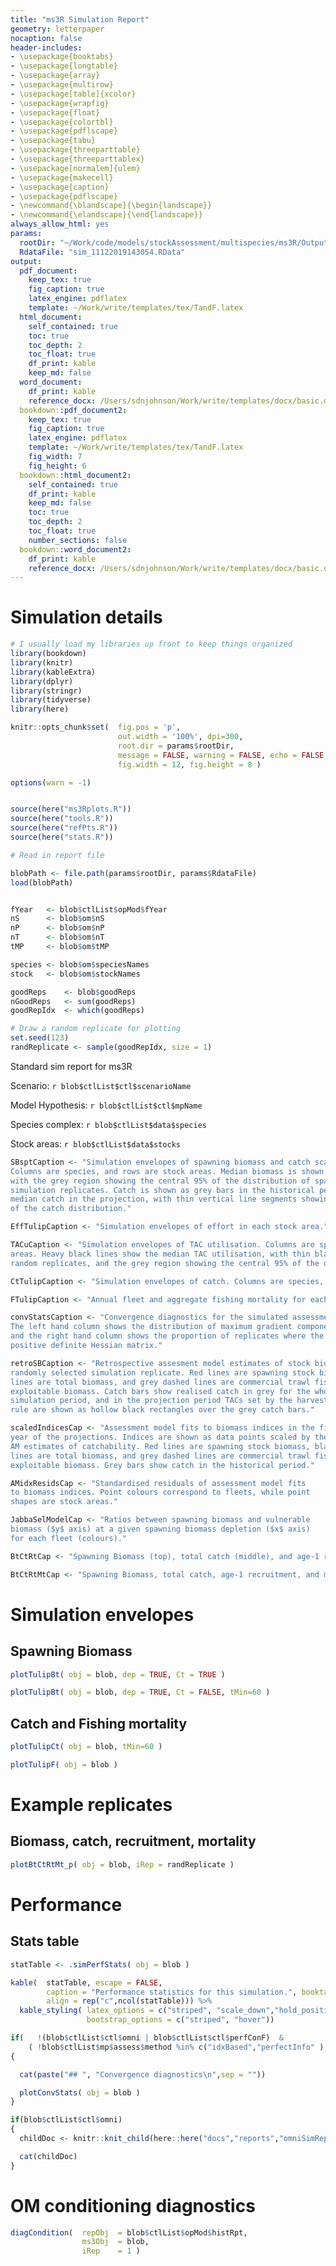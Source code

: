 ```yaml
---  
title: "ms3R Simulation Report"
geometry: letterpaper
nocaption: false
header-includes:
- \usepackage{booktabs}
- \usepackage{longtable}
- \usepackage{array}
- \usepackage{multirow}
- \usepackage[table]{xcolor}
- \usepackage{wrapfig}
- \usepackage{float}
- \usepackage{colortbl}
- \usepackage{pdflscape}
- \usepackage{tabu}
- \usepackage{threeparttable}
- \usepackage{threeparttablex}
- \usepackage[normalem]{ulem}
- \usepackage{makecell}
- \usepackage{caption}
- \usepackage{pdflscape}
- \newcommand{\blandscape}{\begin{landscape}}
- \newcommand{\elandscape}{\end{landscape}}
always_allow_html: yes
params:
  rootDir: "~/Work/code/models/stockAssessment/multispecies/ms3R/Outputs/sim_11122019143054/"
  RdataFile: "sim_11122019143054.RData"
output: 
  pdf_document:
    keep_tex: true
    fig_caption: true
    latex_engine: pdflatex
    template: ~/Work/write/templates/tex/TandF.latex
  html_document:
    self_contained: true
    toc: true
    toc_depth: 2
    toc_float: true
    df_print: kable
    keep_md: false
  word_document:
    df_print: kable
    reference_docx: /Users/sdnjohnson/Work/write/templates/docx/basic.docx
  bookdown::pdf_document2:
    keep_tex: true
    fig_caption: true
    latex_engine: pdflatex
    template: ~/Work/write/templates/tex/TandF.latex
    fig_width: 7
    fig_height: 6
  bookdown::html_document2:
    self_contained: true
    df_print: kable
    keep_md: false
    toc: true
    toc_depth: 2
    toc_float: true
    number_sections: false
  bookdown::word_document2:
    df_print: kable
    reference_docx: /Users/sdnjohnson/Work/write/templates/docx/basic.docx
---
```


# Simulation details

```r

# I usually load my libraries up front to keep things organized
library(bookdown)
library(knitr)
library(kableExtra)
library(dplyr)
library(stringr)
library(tidyverse)
library(here)

knitr::opts_chunk$set(  fig.pos = 'p',
                        out.width = '100%', dpi=300, 
                        root.dir = params$rootDir,
                        message = FALSE, warning = FALSE, echo = FALSE,
                        fig.width = 12, fig.height = 8 )

options(warn = -1)


source(here("ms3Rplots.R"))
source(here("tools.R"))
source(here("refPts.R"))
source(here("stats.R"))

# Read in report file

blobPath <- file.path(params$rootDir, params$RdataFile)
load(blobPath)


fYear   <- blob$ctlList$opMod$fYear
nS      <- blob$om$nS
nP      <- blob$om$nP
nT      <- blob$om$nT
tMP     <- blob$om$tMP

species <- blob$om$speciesNames
stock   <- blob$om$stockNames

goodReps    <- blob$goodReps
nGoodReps   <- sum(goodReps)
goodRepIdx  <- which(goodReps)

# Draw a random replicate for plotting
set.seed(123)
randReplicate <- sample(goodRepIdx, size = 1)

```

Standard sim report for ms3R

Scenario: `r blob$ctlList$ctl$scenarioName`

Model Hypothesis: `r blob$ctlList$ctl$mpName`

Species complex: `r blob$ctlList$data$species`

Stock areas: `r blob$ctlList$data$stocks`




```r
SBsptCaption <- "Simulation envelopes of spawning biomass and catch scaled by unfished biomass.  
Columns are species, and rows are stock areas. Median biomass is shown by the thick black lines, 
with the grey region showing the central 95% of the distribution of spawning biomass, and thin black lines showing three randomly selected
simulation replicates. Catch is shown as grey bars in the historical period, which represent
median catch in the projection, with thin vertical line segments showing the central 95%
of the catch distribution."

EffTulipCaption <- "Simulation envelopes of effort in each stock area."

TACuCaption <- "Simulation envelopes of TAC utilisation. Columns are species, rows are stock 
areas. Heavy black lines show the median TAC utilisation, with thin black lines showing 3 
random replicates, and the grey region showing the central 95% of the distribution."

CtTulipCaption <- "Simulation envelopes of catch. Columns are species, and rows are stock areas. Median biomass is shown by the thick black lines, with the grey region showing the central 95% of the distribution of catch, and thin black lines showing three randomly selected simulation replicates."

FTulipCaption <- "Annual fleet and aggregate fishing mortality for each stock. Median aggregate fishing mortality is shown by the thick black lines, with the grey region showing the central 95%."

convStatsCaption <- "Convergence diagnostics for the simulated assessment model at each projection time step.
The left hand column shows the distribution of maximum gradient components across replicates, 
and the right hand column shows the proportion of replicates where the AM produced a 
positive definite Hessian matrix."

retroSBCaption <- "Retrospective assesment model estimates of stock biomass from a 
randomly selected simulation replicate. Red lines are spawning stock biomass, black
lines are total biomass, and grey dashed lines are commercial trawl fishery 
exploitable biomass. Catch bars show realised catch in grey for the whole
simulation period, and in the projection period TACs set by the harvest control
rule are shown as hollow black rectangles over the grey catch bars."

scaledIndicesCap <- "Assessment model fits to biomass indices in the first
year of the projections. Indices are shown as data points scaled by the
AM estimates of catchability. Red lines are spawning stock biomass, black
lines are total biomass, and grey dashed lines are commercial trawl fishery 
exploitable biomass. Grey bars show catch in the historical period."

AMidxResidsCap <- "Standardised residuals of assessment model fits
to biomass indices. Point colours correspond to fleets, while point
shapes are stock areas."

JabbaSelModelCap <- "Ratios between spawning biomass and vulnerable
biomass ($y$ axis) at a given spawning biomass depletion ($x$ axis) 
for each fleet (colours)."

BtCtRtCap <- "Spawning Biomass (top), total catch (middle), and age-1 recruitment(bottom) for for all stock areas"

BtCtRtMtCap <- "Spawning Biomass, total catch, age-1 recruitment, and mortality for age 1 and ages 2+ for all stock areas"

```


# Simulation envelopes

## Spawning Biomass

```r
plotTulipBt( obj = blob, dep = TRUE, Ct = TRUE )
```

```r
plotTulipBt( obj = blob, dep = TRUE, Ct = FALSE, tMin=60 )
```


## Catch and Fishing mortality

```r
plotTulipCt( obj = blob, tMin=60 )
```

```r
plotTulipF( obj = blob )
```


# Example replicates

## Biomass, catch, recruitment, mortality

```r
plotBtCtRtMt_p( obj = blob, iRep = randReplicate )
```


<!-- ## Retrospective biomass -->

<!--```{r, plotRetroSB, echo = FALSE, message = FALSE, fig.cap = retroSBCaption }
plotRetroSBagg(obj = blob, iRep = randReplicate)
```


<!-- ## Model fits in first year -->
<!-- ```{r, plotScaledIndices, echo = FALSE, message = FALSE, fig.cap = scaledIndicesCap }
if(!blob$ctlList$ctl$omni)
  plotScaledIndices(  obj = blob,
                      iRep = randReplicate,
                      t = tMP )
```-->

<!-- ```{r, plotAMresids, echo = FALSE, message = FALSE, fig.cap = AMidxResidsCap }
if(!blob$ctlList$ctl$omni)
plotAMIdxResids(  obj = blob,
                  iRep = randReplicate,
                  t = tMP )
```-->


<!--```{r, plotJabbaModel, echo = FALSE, message = FALSE, fig.cap = JabbaSelModelCap }
if( !is.null(blob$ctlList$mp$assess$spSkewYieldCurves) )
  plotEBSBratio(  obj = blob )
```-->


# Performance

## Stats table

```r

statTable <- .simPerfStats( obj = blob )

kable(  statTable, escape = FALSE, 
        caption = "Performance statistics for this simulation.", booktabs = T,
        align = rep("c",ncol(statTable))) %>%
  kable_styling( latex_options = c("striped", "scale_down","hold_position"),
                 bootstrap_options = c("striped", "hover"))

```



```r
if(   !(blob$ctlList$ctl$omni | blob$ctlList$ctl$perfConF)  & 
    ( !blob$ctlList$mp$assess$method %in% c("idxBased","perfectInfo" ) ) )
{

  cat(paste("## ", "Convergence diagnostics\n",sep = ""))

  plotConvStats( obj = blob )
}
```

```r
if(blob$ctlList$ctl$omni)
{
  childDoc <- knitr::knit_child(here::here("docs","reports","omniSimReportChild.Rmd"),options = list(results = "asis"),quiet = TRUE)

  cat(childDoc)
}

```

# OM conditioning diagnostics

```r
diagCondition(  repObj  = blob$ctlList$opMod$histRpt,
                ms3Obj  = blob,
                iRep    = 1 )
```



